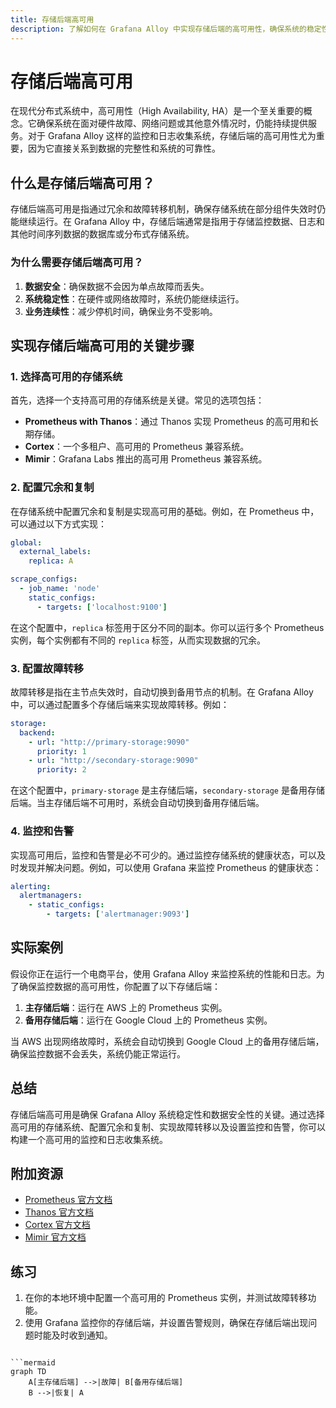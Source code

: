 ```yaml
---
title: 存储后端高可用
description: 了解如何在 Grafana Alloy 中实现存储后端的高可用性，确保系统的稳定性和数据的安全性。
---
```


# 存储后端高可用

在现代分布式系统中，高可用性（High Availability, HA）是一个至关重要的概念。它确保系统在面对硬件故障、网络问题或其他意外情况时，仍能持续提供服务。对于 Grafana Alloy 这样的监控和日志收集系统，存储后端的高可用性尤为重要，因为它直接关系到数据的完整性和系统的可靠性。

## 什么是存储后端高可用？

存储后端高可用是指通过冗余和故障转移机制，确保存储系统在部分组件失效时仍能继续运行。在 Grafana Alloy 中，存储后端通常是指用于存储监控数据、日志和其他时间序列数据的数据库或分布式存储系统。

### 为什么需要存储后端高可用？

1. **数据安全**：确保数据不会因为单点故障而丢失。
2. **系统稳定性**：在硬件或网络故障时，系统仍能继续运行。
3. **业务连续性**：减少停机时间，确保业务不受影响。

## 实现存储后端高可用的关键步骤

### 1. 选择高可用的存储系统

首先，选择一个支持高可用的存储系统是关键。常见的选项包括：

- **Prometheus with Thanos**：通过 Thanos 实现 Prometheus 的高可用和长期存储。
- **Cortex**：一个多租户、高可用的 Prometheus 兼容系统。
- **Mimir**：Grafana Labs 推出的高可用 Prometheus 兼容系统。

### 2. 配置冗余和复制

在存储系统中配置冗余和复制是实现高可用的基础。例如，在 Prometheus 中，可以通过以下方式实现：

```yaml
global:
  external_labels:
    replica: A

scrape_configs:
  - job_name: 'node'
    static_configs:
      - targets: ['localhost:9100']
```

在这个配置中，`replica` 标签用于区分不同的副本。你可以运行多个 Prometheus 实例，每个实例都有不同的 `replica` 标签，从而实现数据的冗余。

### 3. 配置故障转移

故障转移是指在主节点失效时，自动切换到备用节点的机制。在 Grafana Alloy 中，可以通过配置多个存储后端来实现故障转移。例如：

```yaml
storage:
  backend:
    - url: "http://primary-storage:9090"
      priority: 1
    - url: "http://secondary-storage:9090"
      priority: 2
```

在这个配置中，`primary-storage` 是主存储后端，`secondary-storage` 是备用存储后端。当主存储后端不可用时，系统会自动切换到备用存储后端。

### 4. 监控和告警

实现高可用后，监控和告警是必不可少的。通过监控存储系统的健康状态，可以及时发现并解决问题。例如，可以使用 Grafana 来监控 Prometheus 的健康状态：

```yaml
alerting:
  alertmanagers:
    - static_configs:
        - targets: ['alertmanager:9093']
```

## 实际案例

假设你正在运行一个电商平台，使用 Grafana Alloy 来监控系统的性能和日志。为了确保监控数据的高可用性，你配置了以下存储后端：

1. **主存储后端**：运行在 AWS 上的 Prometheus 实例。
2. **备用存储后端**：运行在 Google Cloud 上的 Prometheus 实例。

当 AWS 出现网络故障时，系统会自动切换到 Google Cloud 上的备用存储后端，确保监控数据不会丢失，系统仍能正常运行。

## 总结

存储后端高可用是确保 Grafana Alloy 系统稳定性和数据安全性的关键。通过选择高可用的存储系统、配置冗余和复制、实现故障转移以及设置监控和告警，你可以构建一个高可用的监控和日志收集系统。

## 附加资源

- [Prometheus 官方文档](https://prometheus.io/docs/)
- [Thanos 官方文档](https://thanos.io/)
- [Cortex 官方文档](https://cortexmetrics.io/)
- [Mimir 官方文档](https://grafana.com/oss/mimir/)

## 练习

1. 在你的本地环境中配置一个高可用的 Prometheus 实例，并测试故障转移功能。
2. 使用 Grafana 监控你的存储后端，并设置告警规则，确保在存储后端出现问题时能及时收到通知。
```

```mermaid
graph TD
    A[主存储后端] -->|故障| B[备用存储后端]
    B -->|恢复| A
